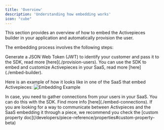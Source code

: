 ```yaml
---
title: 'Overview'
description: 'Understanding how embedding works'
icon: "cube"
---
```


<Snippet file="enterprise-feature.mdx" />

This section provides an overview of how to embed the Activepieces builder in your application and automatically provision the user.

The embedding process involves the following steps:

<Steps>
    <Step title="Provision Users" >
        Generate a JSON Web Token (JWT) to identify your customer and pass it to the SDK, read more [here](./provision-users).
    </Step>
    <Step title="Embed Builder">
        You can use the SDK to embed and customize Activepieces in your SaaS, read more [here](./embed-builder).
    </Step>
</Steps>

   
   Here is an example of how it looks like in one of the SaaS that embed Activepieces: 
  ![Embedding Example](../resources/screenshots/embedding-example.png)

<Tip>
In case, you need to gather connections from your users in your SaaS. You can do this with the SDK. Find more info [here](./embed-connections).
</Tip>

<Tip>
If you are looking for a way to communicate between Activpieces and the SaaS embedding it through a piece, we recommend you check the [custom property doc](/developers/piece-reference/properties#custom-property-beta)
</Tip>

